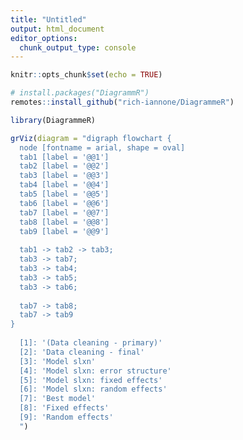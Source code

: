 ```yaml
---
title: "Untitled"
output: html_document
editor_options: 
  chunk_output_type: console
---
```


```r
knitr::opts_chunk$set(echo = TRUE)
```


```r
# install.packages("DiagrammR")
remotes::install_github("rich-iannone/DiagrammeR")

library(DiagrammeR)
```

```r
grViz(diagram = "digraph flowchart {
  node [fontname = arial, shape = oval]
  tab1 [label = '@@1']
  tab2 [label = '@@2']
  tab3 [label = '@@3']
  tab4 [label = '@@4']
  tab5 [label = '@@5']
  tab6 [label = '@@6']
  tab7 [label = '@@7']
  tab8 [label = '@@8']
  tab9 [label = '@@9']
  
  tab1 -> tab2 -> tab3; 
  tab3 -> tab7;
  tab3 -> tab4;
  tab3 -> tab5;
  tab3 -> tab6;
  
  tab7 -> tab8;
  tab7 -> tab9
}
  
  [1]: '(Data cleaning - primary)'
  [2]: 'Data cleaning - final'    
  [3]: 'Model slxn'
  [4]: 'Model slxn: error structure'    
  [5]: 'Model slxn: fixed effects'    
  [6]: 'Model slxn: random effects'   
  [7]: 'Best model'    
  [8]: 'Fixed effects' 
  [9]: 'Random effects' 
  ")
```

